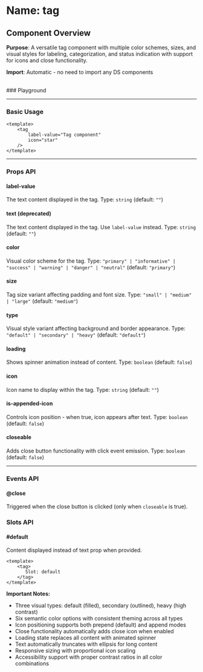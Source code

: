 
<Meta of={Tag} />

# Name: tag
## Component Overview

**Purpose**: A versatile tag component with multiple color schemes, sizes, and visual styles for labeling, categorization, and status indication with support for icons and close functionality.

**Import**: Automatic - no need to import any DS components

<br />
### Playground

<Canvas of={Tag.Primary} />
<Controls />

---

### Basic Usage

```vue
<template>
    <tag 
        label-value="Tag component"
        icon="star"
    />
</template>
```

<Canvas sourceState="none" of={Tag.Primary} />

---

### Props API

#### label-value
The text content displayed in the tag. Type: `string` (default: `""`)

#### text (deprecated)
The text content displayed in the tag. Use `label-value` instead. Type: `string` (default: `""`)

#### color
Visual color scheme for the tag. Type: `"primary" | "informative" | "success" | "warning" | "danger" | "neutral"` (default: `"primary"`)

<Canvas sourceState="none" of={Tag.Colors} />

#### size
Tag size variant affecting padding and font size. Type: `"small" | "medium" | "large"` (default: `"medium"`)

<Canvas sourceState="none" of={Tag.Sizes} />

#### type
Visual style variant affecting background and border appearance. Type: `"default" | "secondary" | "heavy"` (default: `"default"`)

<Canvas sourceState="none" of={Tag.Types} />

#### loading
Shows spinner animation instead of content. Type: `boolean` (default: `false`)

<Canvas sourceState="none" of={Tag.Loading} />

#### icon
Icon name to display within the tag. Type: `string` (default: `""`)

<Canvas sourceState="none" of={Tag.WithIcon} />

#### is-appended-icon
Controls icon position - when true, icon appears after text. Type: `boolean` (default: `false`)

<Canvas sourceState="none" of={Tag.IsAppendedIcon} />

#### closeable
Adds close button functionality with click event emission. Type: `boolean` (default: `false`)

<Canvas sourceState="none" of={Tag.Closeable} />

---

### Events API

#### @close
Triggered when the close button is clicked (only when `closeable` is true).

### Slots API

#### #default
Content displayed instead of text prop when provided.

```vue
<template>
    <tag>
       Slot: default
    </tag>
</template>
```

**Important Notes:**
- Three visual types: default (filled), secondary (outlined), heavy (high contrast)
- Six semantic color options with consistent theming across all types
- Icon positioning supports both prepend (default) and append modes
- Close functionality automatically adds close icon when enabled
- Loading state replaces all content with animated spinner
- Text automatically truncates with ellipsis for long content
- Responsive sizing with proportional icon scaling
- Accessibility support with proper contrast ratios in all color combinations